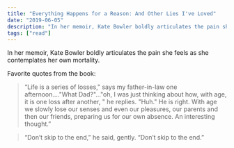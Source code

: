```yaml
---
title: "Everything Happens for a Reason: And Other Lies I've Loved"
date: "2019-06-05"
description: "In her memoir, Kate Bowler boldly articulates the pain she feels as she contemplates her own mortality."
tags: ["read"]
---
```


In her memoir, Kate Bowler boldly articulates the pain she feels as she contemplates her own mortality.

Favorite quotes from the book:

> “Life is a series of losses," says my father-in-law one afternoon...."What Dad?"..."oh, I was just thinking about how, with age, it is one loss after another, " he replies. "Huh." He is right. With age we slowly lose our senses and even our pleasures, our parents and then our friends, preparing us for our own absence. An interesting thought.”

> “Don’t skip to the end,” he said, gently. “Don’t skip to the end.”
